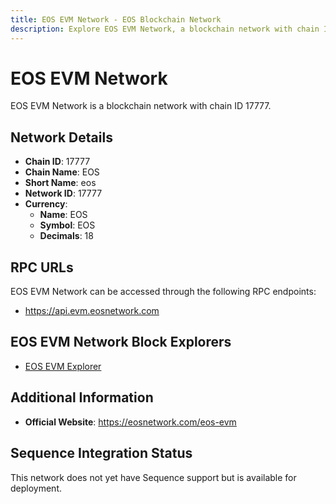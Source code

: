 ```yaml
--- 
title: EOS EVM Network - EOS Blockchain Network
description: Explore EOS EVM Network, a blockchain network with chain ID 17777. Learn about its native currency, EOS, and how to interact with the network.
---
```


# EOS EVM Network

EOS EVM Network is a blockchain network with chain ID 17777.

## Network Details

- **Chain ID**: 17777
- **Chain Name**: EOS
- **Short Name**: eos
- **Network ID**: 17777
- **Currency**: 
  - **Name**: EOS
  - **Symbol**: EOS
  - **Decimals**: 18

## RPC URLs

EOS EVM Network can be accessed through the following RPC endpoints:

- https://api.evm.eosnetwork.com

## EOS EVM Network Block Explorers

- [EOS EVM Explorer](https://explorer.evm.eosnetwork.com)

## Additional Information

- **Official Website**: https://eosnetwork.com/eos-evm

## Sequence Integration Status

This network does not yet have Sequence support but is available for deployment.
